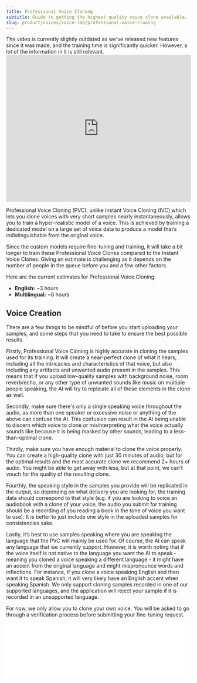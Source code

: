```yaml
---
title: Professional Voice Cloning
subtitle: Guide to getting the highest quality voice clone available.
slug: product/voices/voice-lab/professional-voice-cloning
---
```



<Info>
  The video is currently slightly outdated as we've released new features since
  it was made, and the training time is significantly quicker. However, a lot of
  the information in it is still relevant.
</Info>

<iframe
  width="100%"
  height="400"
  src="https://www.youtube.com/embed/bY9DO6wa_vs"
  title="YouTube video player"
  frameborder="0"
  allow="accelerometer; autoplay; clipboard-write; encrypted-media; gyroscope; picture-in-picture; web-share"
  allowfullscreen
></iframe>

Professional Voice Cloning (PVC), unlike Instant Voice Cloning (IVC) which lets you clone voices with very short samples nearly instantaneously, allows you to train a hyper-realistic model of a voice. This is achieved by training a dedicated model on a large set of voice data to produce a model that’s indistinguishable from the original voice.

Since the custom models require fine-tuning and training, it will take a bit longer to train these Professional Voice Clones compared to the Instant Voice Clones. Giving an estimate is challenging as it depends on the number of people in the queue before you and a few other factors.

Here are the current estimates for Professional Voice Cloning:

- **English:** ~3 hours
- **Multilingual:** ~6 hours

## Voice Creation

There are a few things to be mindful of before you start uploading your samples, and some steps that you need to take to ensure the best possible results.

Firstly, Professional Voice Cloning is highly accurate in cloning the samples used for its training. It will create a near-perfect clone of what it hears, including all the intricacies and characteristics of that voice, but also including any artifacts and unwanted audio present in the samples. This means that if you upload low-quality samples with background noise, room reverb/echo, or any other type of unwanted sounds like music on multiple people speaking, the AI will try to replicate all of these elements in the clone as well.

Secondly, make sure there's only a single speaking voice throughout the audio, as more than one speaker or excessive noise or anything of the above can confuse the AI. This confusion can result in the AI being unable to discern which voice to clone or misinterpreting what the voice actually sounds like because it is being masked by other sounds, leading to a less-than-optimal clone.

Thirdly, make sure you have enough material to clone the voice properly. You can create a high-quality clone with just 30 minutes of audio, but for the optimal results and the most accurate clone we recommend 2+ hours of audio. You might be able to get away with less, but at that point, we can’t vouch for the quality of the resulting clone.

Fourthly, the speaking style in the samples you provide will be replicated in the output, so depending on what delivery you are looking for, the training data should correspond to that style (e.g. if you are looking to voice an audiobook with a clone of your voice, the audio you submit for training should be a recording of you reading a book in the tone of voice you want to use). It is better to just include one style in the uploaded samples for consistencies sake.

Lastly, it’s best to use samples speaking where you are speaking the language that the PVC will mainly be used for. Of course, the AI can speak any language that we currently support. However, it is worth noting that if the voice itself is not native to the language you want the AI to speak - meaning you cloned a voice speaking a different language - it might have an accent from the original language and might mispronounce words and inflections. For instance, if you clone a voice speaking English and then want it to speak Spanish, it will very likely have an English accent when speaking Spanish. We only support cloning samples recorded in one of our supported languages, and the application will reject your sample if it is recorded in an unsupported language.

For now, we only allow you to clone your own voice. You will be asked to go through a verification process before submitting your fine-tuning request.

<iframe
  width="100%"
  height={90}
  frameBorder="no"
  scrolling="no"
  src={`https://elevenlabs.io/player/index.html?title=Good%20example&small=true&preview=true&audioSrc=https%3A%2F%2Fstorage.googleapis.com%2Feleven-public-cdn%2Faudio%2Fdocs%2Fgood_example.wav`}
/>
<iframe
  width="100%"
  height={90}
  frameBorder="no"
  scrolling="no"
  src={`https://elevenlabs.io/player/index.html?title=Bad%20example&small=true&preview=true&audioSrc=https%3A%2F%2Fstorage.googleapis.com%2Feleven-public-cdn%2Faudio%2Fdocs%2Fbad_example.wav`}
/>

- **Professional Recording Equipment:** Use high-quality recording equipment for optimal results as the AI will clone everything about the audio. High-quality input = high-quality output. Any microphone will work, but an XLR mic going into a dedicated audio interface would be our recommendation. A few general recommendations on low-end would be something like an Audio Technica AT2020 or a Rode NT1 going into a Focusrite interface or similar.
- **Use a Pop-Filter:** Use a Pop-Filter when recording. This will minimize plosives when recording.
- **Microphone Distance:** Position yourself at the right distance from the microphone - approximately two fists away from the mic is recommended, but it also depends on what type of recording you want.
- **Noise-Free Recording:** Ensure that the audio input doesn't have any interference, like background music or noise. The AI cloning works best with clean, uncluttered audio.
- **Room Acoustics:** Preferably, record in an acoustically-treated room. This reduces unwanted echoes and background noises, leading to clearer audio input for the AI. You can make something temporary using a thick duvet or quilt to dampen the recording space.
- **Audio Pre-processing:** Consider editing your audio beforehand if you're aiming for a specific sound you want the AI to output. For instance, if you want a polished podcast-like output, pre-process your audio to match that quality, or if you have long pauses or many "uhm"s and "ahm"s between words as the AI will mimic those as well.
- **Volume Control:** Maintain a consistent volume that's loud enough to be clear but not so loud that it causes distortion. The goal is to achieve a balanced and steady audio level. The ideal would be between -23dB and -18dB RMS with a true peak of -3dB.
- **Sufficient Audio Length:** Provide at least 30 minutes of high-quality audio that follows the above guidelines for best results - preferably closer to 3 hours of audio. The more quality data you can feed into the AI, the better the voice clone will be. The number of samples is irrelevant; the total runtime is what matters. However, if you plan to upload multiple hours of audio, it is better to split it into multiple ~30-minute samples. This makes it easier to upload.
- **Uploading:** After pressing upload, you will not be able to make any changes to the clone and it will be locked in. Ensure that you have uploaded the correct samples that you want to you.
- **Verify Your Voice:** Once everything is recorded and uploaded, you will be asked to verify your voice. To ensure a smooth experience, please try to verify your voice using the same or similar equipment used to record the samples and in a tone and delivery that is similar to what was present in the samples. If you do not have access to the same equipment, try verifying the best you can. If it fails, you will have to reach out to support.

Keep in mind that all of this depends on the output you want. The AI will try to clone everything in the audio, but for the AI to work optimally and predictably, we suggest following the guidelines mentioned above.

Once you've uploaded your samples, there are four stages of the cloning process that you might see on your voice card.

- **Verify:** This means that they have uploaded the voice samples, but you have not yet finished the verification step. You will need to finish this step before it can start training.
- **Processing:** This means that the voice has been verified and is preprocessing, ready to be trained. When you've reached this step, the rest is automatic, and you will not need to do anything.
- **Fine-tuning:** This is when the voice is actually training. Along with this label, you will also see a loading bar to show you the progress.
- **Fine-tuned:** This means the voice has finished training and is ready to be used!

## Scripts

What you read is not very important; how you read it is very important, however. The AI will try to mimic everything it hears in a voice: the tonal quality, the accent, the inflection, and many other intricate details. It will replicate how you pronounce certain words, vowels, and consonants, but not the actual words themselves. So, it is better to choose a text or script that conveys the emotion you want to capture, and read in a tone of voice you want to use.

- [Audiobook](/docs/product/voices/voice-lab/scripts/the-great-gatsby)
- [News Article](/docs/product/voices/voice-lab/scripts/news-article)
- [Social Media](/docs/product/voices/voice-lab/scripts/social-media)
- [Meditation](/docs/product/voices/voice-lab/scripts/meditation)
- [Elearning](/docs/product/voices/voice-lab/scripts/elearning)
